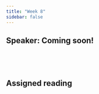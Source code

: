 ```yaml
---
title: "Week 8"
sidebar: false
---
```


## Speaker: Coming soon!

::: columns
::: {.column width="5%"}
:::

::: {.column width="60%"}
 
:::
:::

## Assigned reading
